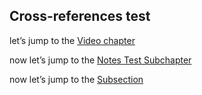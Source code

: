 ## Cross-references test {-}

let's jump to the [Video chapter](#video)

now let's jump to the [Notes Test Subchapter](#subchapter)

now let's jump to the [Subsection](#subsection)

